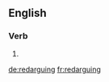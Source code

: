 ==English==

===Verb===
{{head|en|present participle}}

# {{present participle of|redargue|lang=en}}

[[de:redarguing]]
[[fr:redarguing]]